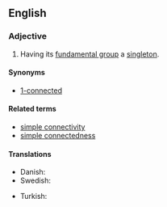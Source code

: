 ==English==

===Adjective===
{{en-adj|-}}

# {{context|topology|of a [[topological space]]|lang=en}} Having its [[fundamental group]] a [[singleton]].

====Synonyms====
* [[1-connected]]

====Related terms====
* [[simple connectivity]]
* [[simple connectedness]]

====Translations====
{{trans-top|in topology, having its fundamental group a singleton}}
* Danish: {{t-|da|enkeltsammenhængende}}
* Swedish: {{t-|sv|enkelt sammanhängande}}
{{trans-mid}}
* Turkish: {{t|tr|basit bağlantılı}}
{{trans-bottom}}